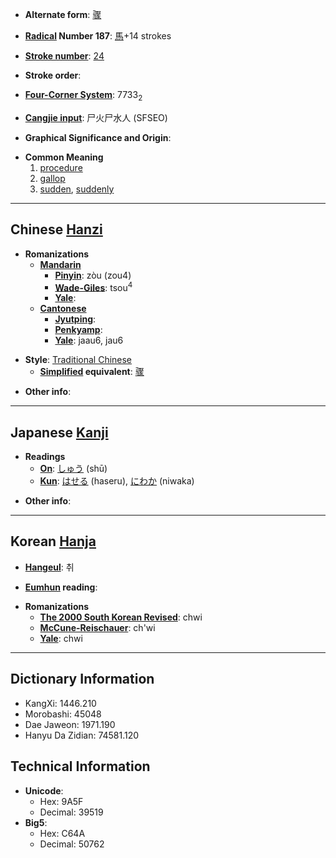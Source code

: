 * '''Alternate form''': [[骤]]

* '''[[Wiktionary:Chinese radical index| Radical]] Number 187''': [[Wiktionary:Chinese radical index 馬|馬]]+14 strokes

* '''[[Wiktionary:Chinese total strokes index|Stroke number]]''': [[Wiktionary:Chinese total strokes index 24|24]]

* '''Stroke order''': 

* '''[[Wiktionary:Chinese four corner index|Four-Corner System]]''': 7733<sub>2</sub>

* '''[[Wiktionary:Chinese Cangjie index|Cangjie input]]''': 尸火尸水人 (SFSEO)

* '''Graphical Significance and Origin''': 

* '''Common Meaning'''
*#[[procedure]]
*# [[gallop]]
*# [[sudden]], [[suddenly]]

----

== Chinese [[Hanzi]] ==

* '''Romanizations'''
** '''[[Mandarin]]'''
*** '''[[Pinyin]]''': zòu (zou4)
*** '''[[Wade-Giles]]''': tsou<sup>4</sup>
*** '''[[Yale]]''': 
** '''[[Cantonese]]'''
*** '''[[Jyutping]]''':
*** '''[[Penkyamp]]''': 
*** '''[[Yale]]''': jaau6, jau6

* '''Style''': [[Traditional Chinese]] 
** '''[[Simplified Chinese|Simplified]] equivalent''': [[骤]]

* '''Other info''': 

----

== Japanese [[Kanji]] ==

* '''Readings'''
** '''[[On]]''': [[しゅう]] (shū)
** '''[[Kun]]''': [[はせる]] (haseru), [[にわか]] (niwaka)

* '''Other info''':  

----

== Korean [[Hanja]] ==

* '''[[Hangeul]]''': 취

* '''[[Eumhun]] reading''': 

* '''Romanizations'''
** '''[[The 2000 South Korean Revised Romanization|The 2000 South Korean Revised]]''': chwi
** '''[[McCune-Reischauer]]''': ch'wi
** '''[[Yale]]''': chwi

----

== Dictionary Information ==

* KangXi: 1446.210
* Morobashi: 45048
* Dae Jaweon: 1971.190
* Hanyu Da Zidian: 74581.120

== Technical Information ==

* '''Unicode''':
** Hex: 9A5F
** Decimal: 39519
* '''Big5''':
** Hex: C64A
** Decimal: 50762